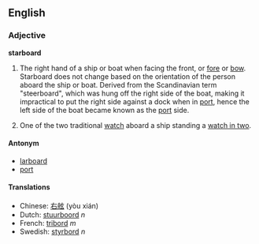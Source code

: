 ==English==
===Adjective===
'''starboard'''

#The right hand of a ship or boat when facing the front, or [[fore]] or [[bow]].  Starboard does not change based on the orientation of the person aboard the ship or boat. Derived from the Scandinavian term "steerboard", which was hung off the right side of the boat, making it impractical to put the right side against a dock when in [[port]], hence the left side of the boat became known as the [[port]] side.
# {{cattag|nautical}} One of the two traditional [[watches|watch]] aboard a ship standing a [[watch in two]].

====Antonym====
*[[larboard]]
*[[port]]

====Translations====
*Chinese: [[右舷]] (yòu xián)
*Dutch: [[stuurboord]] ''n''
*French: [[tribord]] ''m''
*Swedish: [[styrbord]] ''n''
